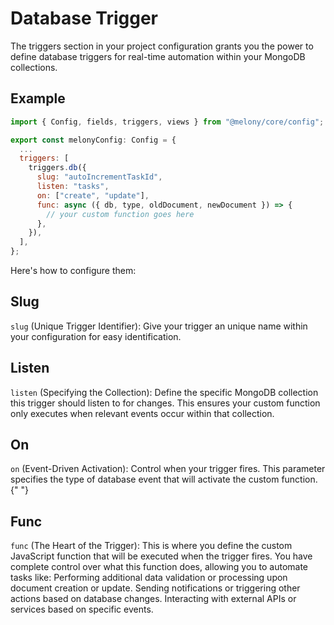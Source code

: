 
# Database Trigger

The triggers section in your project configuration grants you the power to define database triggers for real-time automation within your MongoDB collections.

## Example

```js
import { Config, fields, triggers, views } from "@melony/core/config";

export const melonyConfig: Config = {
  ...
  triggers: [
    triggers.db({
      slug: "autoIncrementTaskId",
      listen: "tasks",
      on: ["create", "update"],
      func: async ({ db, type, oldDocument, newDocument }) => {
        // your custom function goes here
      },
    }),
  ],
};
```

Here's how to configure them:

## Slug

<Code>slug</Code> (Unique Trigger Identifier): Give your trigger an unique name within
your configuration for easy identification.

## Listen

<Code>listen</Code> (Specifying the Collection): Define the specific MongoDB collection
this trigger should listen to for changes. This ensures your custom function only
executes when relevant events occur within that collection.

## On

<Code>on</Code> (Event-Driven Activation): Control when your trigger fires. This
parameter specifies the type of database event that will activate the custom function.{" "}

## Func

<Code>func</Code> (The Heart of the Trigger): This is where you define the custom
JavaScript function that will be executed when the trigger fires. You have complete
control over what this function does, allowing you to automate tasks like: Performing
additional data validation or processing upon document creation or update. Sending
notifications or triggering other actions based on database changes. Interacting
with external APIs or services based on specific events.
